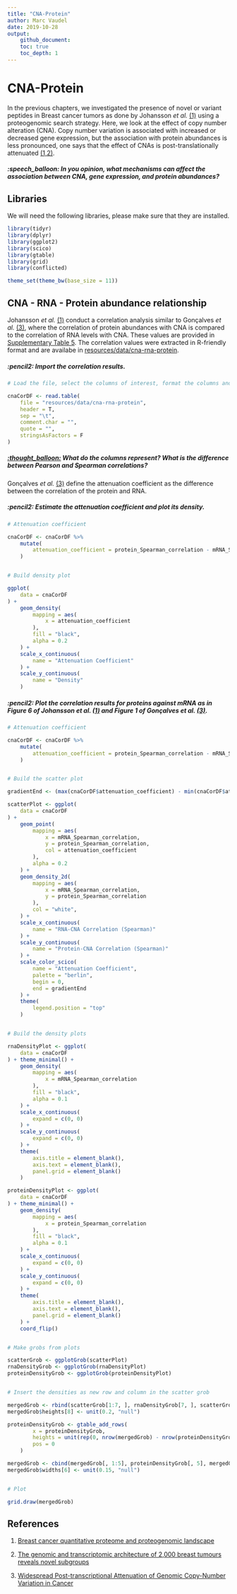 ```yaml
---
title: "CNA-Protein"
author: Marc Vaudel
date: 2019-10-28
output: 
    github_document:
    toc: true
    toc_depth: 1
---
```


# CNA-Protein

In the previous chapters, we investigated the presence of novel or variant peptides in Breast cancer tumors as done by Johansson _et al._ [(1)](#references) using a proteogenomic search strategy. Here, we look at the effect of copy number alteration (CNA). Copy number variation is associated with increased or decreased gene expression, but the association with protein abundances is less pronounced, one says that the effect of CNAs is post-translationally attenuated [(1,2)](#references).

##### :speech_balloon: In you opinion, what mechanisms can affect the association between CNA, gene expression, and protein abundances?


## Libraries

We will need the following libraries, please make sure that they are installed.

```r

library(tidyr)
library(dplyr)
library(ggplot2)
library(scico)
library(gtable)
library(grid)
library(conflicted)

theme_set(theme_bw(base_size = 11))

```


## CNA - RNA - Protein abundance relationship

Johansson _et al._ [(1)](#references) conduct a correlation analysis similar to Gonçalves _et al._ [(3)](#references), where the correlation of protein abundances with CNA is compared to the correlation of RNA levels with CNA. These values are provided in [Supplementary Table 5](../resources/Johansson_et_al_breast_cancer_quantitative_proteome_and_proteogenomic_landscape). The correlation values were extracted in R-friendly format and are availabe in [resources/data/cna-rna-protein](resources/data/cna-rna-protein).

##### :pencil2: Import the correlation results.

```r

# Load the file, select the columns of interest, format the columns and content

cnaCorDF <- read.table(
    file = "resources/data/cna-rna-protein",
    header = T,
    sep = "\t",
    comment.char = "",
    quote = "",
    stringsAsFactors = F
)

```

##### [:thought_balloon:](answers.md#thought_balloon-what-do-the-columns-represent-what-is-the-difference-between-pearson-and-spearman-correlations) What do the columns represent? What is the difference between Pearson and Spearman correlations?

Gonçalves _et al._ [(3)](#references) define the attenuation coefficient as the difference between the correlation of the protein and RNA.

##### :pencil2: Estimate the attenuation coefficient and plot its density. 

```r

# Attenuation coefficient

cnaCorDF <- cnaCorDF %>%
    mutate(
        attenuation_coefficient = protein_Spearman_correlation - mRNA_Spearman_correlation
    )


# Build density plot

ggplot(
    data = cnaCorDF
) +
    geom_density(
        mapping = aes(
            x = attenuation_coefficient
        ),
        fill = "black",
        alpha = 0.2
    ) +
    scale_x_continuous(
        name = "Attenuation Coefficient"
    ) +
    scale_y_continuous(
        name = "Density"
    )

```


##### :pencil2: Plot the correlation results for proteins against mRNA as in Figure 6 of Johansson _et al._ [(1)](#references) and Figure 1 of Gonçalves _et al._ [(3)](#references).

```r

# Attenuation coefficient

cnaCorDF <- cnaCorDF %>%
    mutate(
        attenuation_coefficient = protein_Spearman_correlation - mRNA_Spearman_correlation
    )


# Build the scatter plot

gradientEnd <- (max(cnaCorDF$attenuation_coefficient) - min(cnaCorDF$attenuation_coefficient)) / (2 * (-min(cnaCorDF$attenuation_coefficient)))

scatterPlot <- ggplot(
    data = cnaCorDF
) +
    geom_point(
        mapping = aes(
            x = mRNA_Spearman_correlation,
            y = protein_Spearman_correlation,
            col = attenuation_coefficient
        ),
        alpha = 0.2
    ) +
    geom_density_2d(
        mapping = aes(
            x = mRNA_Spearman_correlation,
            y = protein_Spearman_correlation
        ),
        col = "white",
    ) +
    scale_x_continuous(
        name = "RNA-CNA Correlation (Spearman)"
    ) +
    scale_y_continuous(
        name = "Protein-CNA Correlation (Spearman)"
    ) +
    scale_color_scico(
        name = "Attenuation Coefficient",
        palette = "berlin",
        begin = 0,
        end = gradientEnd
    ) +
    theme(
        legend.position = "top"
    )


# Build the density plots

rnaDensityPlot <- ggplot(
    data = cnaCorDF
) + theme_minimal() + 
    geom_density(
        mapping = aes(
            x = mRNA_Spearman_correlation
        ),
        fill = "black",
        alpha = 0.1
    ) +
    scale_x_continuous(
        expand = c(0, 0)
    ) +
    scale_y_continuous(
        expand = c(0, 0)
    ) +
    theme(
        axis.title = element_blank(),
        axis.text = element_blank(),
        panel.grid = element_blank()
    )

proteinDensityPlot <- ggplot(
    data = cnaCorDF
) + theme_minimal() + 
    geom_density(
        mapping = aes(
            x = protein_Spearman_correlation
        ),
        fill = "black",
        alpha = 0.1
    ) +
    scale_x_continuous(
        expand = c(0, 0)
    ) +
    scale_y_continuous(
        expand = c(0, 0)
    ) +
    theme(
        axis.title = element_blank(),
        axis.text = element_blank(),
        panel.grid = element_blank()
    ) + 
    coord_flip()


# Make grobs from plots

scatterGrob <- ggplotGrob(scatterPlot)
rnaDensityGrob <- ggplotGrob(rnaDensityPlot)
proteinDensityGrob <- ggplotGrob(proteinDensityPlot)


# Insert the densities as new row and column in the scatter grob

mergedGrob <- rbind(scatterGrob[1:7, ], rnaDensityGrob[7, ], scatterGrob[8:nrow(scatterGrob), ], size = "last")
mergedGrob$heights[8] <- unit(0.2, "null")

proteinDensityGrob <- gtable_add_rows(
        x = proteinDensityGrob, 
        heights = unit(rep(0, nrow(mergedGrob) - nrow(proteinDensityGrob)), "null"), 
        pos = 0
    )

mergedGrob <- cbind(mergedGrob[, 1:5], proteinDensityGrob[, 5], mergedGrob[, 6:ncol(mergedGrob)], size = "first")
mergedGrob$widths[6] <- unit(0.15, "null")


# Plot

grid.draw(mergedGrob)


```




## References

(1) [Breast cancer quantitative proteome and proteogenomic landscape](https://www.ncbi.nlm.nih.gov/pubmed/30962452)

(2) [The genomic and transcriptomic architecture of 2,000 breast tumours reveals novel subgroups](https://www.ncbi.nlm.nih.gov/pubmed/22522925)

(3) [Widespread Post-transcriptional Attenuation of Genomic Copy-Number Variation in Cancer](https://www.ncbi.nlm.nih.gov/pubmed/29032074)

